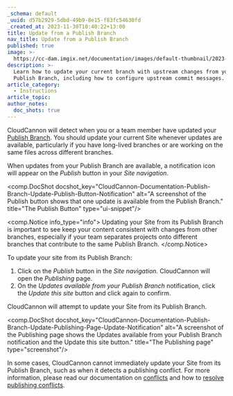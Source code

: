 ```yaml
---
_schema: default
_uuid: d57b2929-5dbd-49b9-8e15-f83fc54630fd
_created_at: 2023-11-30T10:40:22+13:00
title: Update from a Publish Branch
nav_title: Update from a Publish Branch
published: true
image: >-
  https://cc-dam.imgix.net/documentation/images/default-thumbnail/2023-Q4/CloudCannon-Documentation-Thumbnail.png
description: >-
  Learn how to update your current branch with upstream changes from your
  Publish Branch, including how to configure upstream commit messages.
article_category:
  - Instructions
article_topic:
author_notes:
  doc_shots: true
---
```

CloudCannon will detect when you or a team member have updated your [Publish Branch](/documentation/articles/what-is-a-publish-branch/). You should update your current Site whenever updates are available, particularly if you have long-lived branches or are working on the same files across different branches.

When updates from your Publish Branch are available, a notification icon will appear on the *Publish* button in your *Site navigation*.

<comp.DocShot docshot_key="CloudCannon-Documentation-Publish-Branch-Update-Publish-Button-Notification" alt="A screenshot of the Publish button shows that one update is available from the Publish Branch." title="The Publish Button" type="ui-snippet"/>

<comp.Notice info_type="info">
  Updating your Site from its Publish Branch is important to see keep your content consistent with changes from other branches, especially if your team separates projects onto different branches that contribute to the same Publish Branch.
</comp.Notice>

To update your site from its Publish Branch:

1. Click on the *Publish* button in the *Site navigation*. CloudCannon will open the *Publishing* page.
2. On the *Updates available from your Publish Branch* notification, click the *Update this site* button and click again to confirm.

CloudCannon will attempt to update your Site from its Publish Branch.

<comp.DocShot docshot_key="CloudCannon-Documentation-Publish-Branch-Update-Publishing-Page-Update-Notification" alt="A screenshot of the Publishing page shows the Updates available from your Publish Branch notification and the Update this site button." title="The Publishing page" type="screenshot"/>

In some cases, CloudCannon cannot immediately update your Site from its Publish Branch, such as when it detects a publishing conflict. For more information, please read our documentation on [conflicts](/documentation/articles/what-are-conflicts/) and how to [resolve publishing conflicts](/documentation/articles/resolve-publishing-conflicts/).